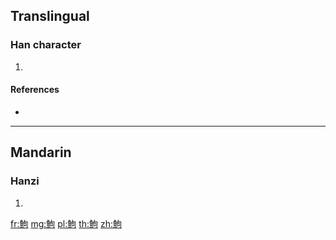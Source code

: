 {{character info/new}}
==Translingual==

===Han character===
{{Han char|rn=195|rad=魚|as=05|sn=16|four=27320|canj=NFPR}}

# {{defn|Han|sort=魚05}}

====References====
* {{Han ref|kx=1468.010|dkj=46061|dj=2001.070|hdz=74682.130|uh=9B88|ud=39816|bh=ECA2|bd=60578}}

----

==Mandarin==

===Hanzi===
{{cmn-hanzi|pin=[[jū]] ([[ju1]])|wg=chü<sup>1</sup>}}

# {{defn|lang=cmn|sort=魚05}}

[[fr:鮈]]
[[mg:鮈]]
[[pl:鮈]]
[[th:鮈]]
[[zh:鮈]]